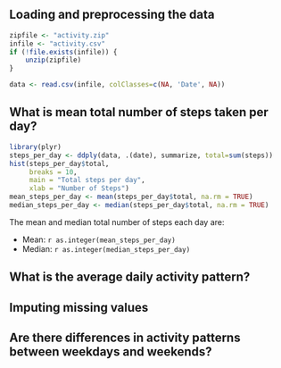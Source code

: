 ## Loading and preprocessing the data

```r
zipfile <- "activity.zip"
infile <- "activity.csv"
if (!file.exists(infile)) {
    unzip(zipfile)
}

data <- read.csv(infile, colClasses=c(NA, 'Date', NA))
```

## What is mean total number of steps taken per day?
```r
library(plyr)
steps_per_day <- ddply(data, .(date), summarize, total=sum(steps))
hist(steps_per_day$total,
     breaks = 10,
     main = "Total steps per day",
     xlab = "Number of Steps")
mean_steps_per_day <- mean(steps_per_day$total, na.rm = TRUE)
median_steps_per_day <- median(steps_per_day$total, na.rm = TRUE)
```

The mean and median total number of steps each day are:

- Mean: `r as.integer(mean_steps_per_day)`
- Median: `r as.integer(median_steps_per_day)`

## What is the average daily activity pattern?



## Imputing missing values



## Are there differences in activity patterns between weekdays and weekends?
